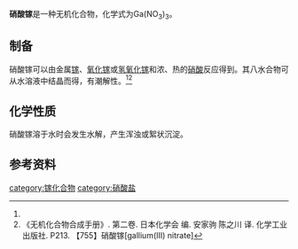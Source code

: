 {{Chembox
| ImageFile = Gallium nitrate.png
| ImageSize =  
| ImageFile1 = Gallium nitrate nonanhydrate.jpg
| ImageName1 = 九水合硝酸镓
| IUPACName = 硝酸镓(III)<br />Gallium(III) nitrate
| SystematicName = 
| OtherNames = 
| Section1 = {{Chembox Identifiers
| CASNo = 13494-90-1
| CASNo_Ref = {{cascite|correct|CAS}}
| CASNo_Comment = 无水
| CASNo2 = 63462-65-7
| CASNo2_Ref = {{cascite|correct|CAS}}
| CASNo2_Comment =八水
| CASNo3 = 135886-70-3
| CASNo3_Ref = {{cascite|correct|CAS}}
| CASNo3_Comment =九合
| CASNo4 = 69365-72-6
| CASNo4_Ref = {{cascite|correct|CAS}}
| CASNo4_Comment =水合
| EINECS = 
| EINECSCASNO = 
| PubChem = 
| SMILES = 
| InChI = 
| RTECS = 
| MeSHName =
| ChEBI =
| KEGG = 
| ATCCode_prefix = 
| ATCCode_suffix = 
| ATC_Supplemental =}}
| Section2 = {{Chembox Properties
| Formula = Ga(NO<sub>3</sub>)<sub>3</sub>
| MolarMass = 255.744(无水)<br />399.872(八水)
| Appearance = 白色粉末(无水)<br />棱柱状透明晶体(八水)
| Density =
| MeltingPt = 65℃(八水)<ref name=wj>《无机化学丛书》.第二卷 铍 碱土金属 硼 铝 镓分族. P575. 2.17.3 第VA族含氧酸盐</ref>
| Melting_notes = 
| BoilingPt = 
| Boiling_notes = 
| Solubility = 易溶于水
| Solubility1 = 可溶
| Solvent1 = [[乙醇|乙醇]]
| SolubleOther = 难溶
| Solvent = [[乙醚|乙醚]]
| LogP = 
| VaporPressure = 
| HenryConstant = 
| AtmosphericOHRateConstant = 
| pKa = 
| pKb = }}
| Section3 = {{Chembox Structure
| CrystalStruct = 
| Coordination = 
| MolShape = }}
| Section4 = {{Chembox Thermochemistry
| DeltaHf = 
| DeltaHc = 
| Entropy = 
| HeatCapacity = }}
| Section5 = {{Chembox Pharmacology
| AdminRoutes = 
| Bioavail = 
| Metabolism = 
| HalfLife = 
| ProteinBound =
| Excretion = 
| Legal_status = 
| Legal_US = 
| Legal_UK = 
| Legal_AU = 
| Legal_CA = }}
| Section7 = {{Chembox Hazards
| EUClass = 
| EUIndex = 
| MainHazards = 
| NFPA-H = 
| NFPA-F =
| NFPA-R = 
| NFPA-O = 
| RPhrases = 
| SPhrases = 
| RSPhrases = 
| FlashPt = 
| ExploLimits = 
| LD50 =
| PEL = }}
| Section8 = {{Chembox Related
| OtherAnions = 
| OtherCations = [[硝酸铝|硝酸铝]]<br />[[硝酸铟|硝酸铟]] 
| OtherFunctn = 
| Function = 
| OtherCpds = }}
}}
'''硝酸镓'''是一种无机化合物，化学式为Ga(NO<sub>3</sub>)<sub>3</sub>。

==制备==
硝酸镓可以由金属[[镓|镓]]、[[氧化镓|氧化镓]]或[[氢氧化镓|氢氧化镓]]和浓、热的[[硝酸|硝酸]]反应得到。其八水合物可从水溶液中结晶而得，有潮解性。<ref name=wj /><ref>《无机化合物合成手册》. 第二卷. 日本化学会 编. 安家驹 陈之川 译. 化学工业出版社. P213. 【755】硝酸镓[gallium(III) nitrate]</ref>
==化学性质==
硝酸镓溶于水时会发生水解，产生浑浊或絮状沉淀。
==参考资料==
{{reflist}}

{{镓化合物}}
{{硝酸盐}}
[[category:镓化合物|category:镓化合物]]
[[category:硝酸盐|category:硝酸盐]]